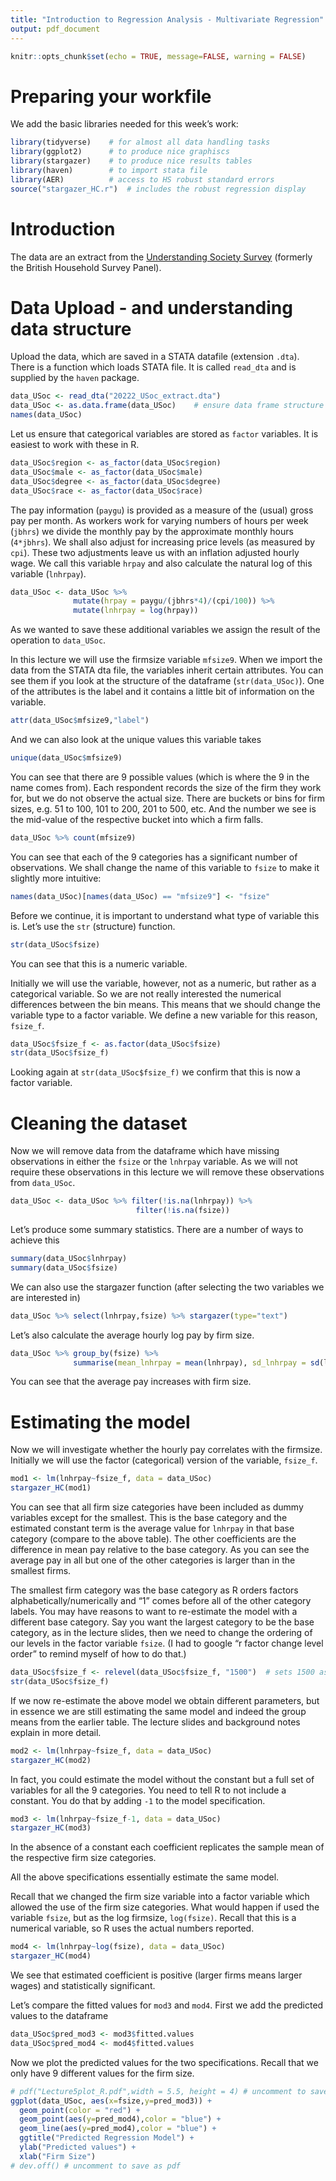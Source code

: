 ```yaml
---
title: "Introduction to Regression Analysis - Multivariate Regression"
output: pdf_document
---
```


```r
knitr::opts_chunk$set(echo = TRUE, message=FALSE, warning = FALSE)
```


# Preparing your workfile

We add the basic libraries needed for this week's work:

```r
library(tidyverse)    # for almost all data handling tasks
library(ggplot2)      # to produce nice graphiscs
library(stargazer)    # to produce nice results tables
library(haven)        # to import stata file
library(AER)          # access to HS robust standard errors
source("stargazer_HC.r")  # includes the robust regression display
```


# Introduction

The data are an extract from the [Understanding Society Survey](https://www.understandingsociety.ac.uk/) (formerly the British Household Survey Panel).

# Data Upload - and understanding data structure

Upload the data, which are saved in a STATA datafile (extension `.dta`). There is a function which loads STATA file. It is called `read_dta` and is supplied by the `haven` package.

```r
data_USoc <- read_dta("20222_USoc_extract.dta")
data_USoc <- as.data.frame(data_USoc)    # ensure data frame structure
names(data_USoc)
```

Let us ensure that categorical variables are stored as `factor` variables. It is easiest to work with these in R.

```r
data_USoc$region <- as_factor(data_USoc$region)
data_USoc$male <- as_factor(data_USoc$male)
data_USoc$degree <- as_factor(data_USoc$degree)
data_USoc$race <- as_factor(data_USoc$race)
```

The pay information (`paygu`) is provided as a measure of the (usual) gross pay per month. As workers work for varying numbers of hours per week (`jbhrs`) we divide the monthly pay by the approximate monthly hours (`4*jbhrs`). We shall also adjust for increasing price levels (as measured by `cpi`). These two adjustments leave us with an inflation adjusted hourly wage. We call this variable `hrpay` and also calculate the natural log of this variable (`lnhrpay`).

```r
data_USoc <- data_USoc %>%
              mutate(hrpay = paygu/(jbhrs*4)/(cpi/100)) %>%
              mutate(lnhrpay = log(hrpay))
```

As we wanted to save these additional variables we assign the result of the operation to `data_USoc`.

In this lecture we will use the firmsize variable `mfsize9`. When we import the data from the STATA dta file, the variables inherit certain attributes. You can see them if you look at the structure of the dataframe (`str(data_USoc)`). One of the attributes is the label and it contains a little bit of information on the variable.

```r
attr(data_USoc$mfsize9,"label")
```

And we can also look at the unique values this variable takes

```r
unique(data_USoc$mfsize9)
```

You can see that there are 9 possible values (which is where the 9 in the name comes from). Each respondent records the size of the firm they work for, but we do not observe the actual size. There are buckets or bins for firm sizes, e.g. 51 to 100, 101 to 200, 201 to 500, etc. And the number we see is the mid-value of the respective bucket into which a firm falls.

```r
data_USoc %>% count(mfsize9)
```

You can see that each of the 9 categories has a significant number of observations. We shall change the name of this variable to `fsize` to make it slightly more intuitive:

```r
names(data_USoc)[names(data_USoc) == "mfsize9"] <- "fsize"
```

Before we continue, it is important to understand what type of variable this is. Let's use the `str` (structure) function.

```r
str(data_USoc$fsize)
```

You can see that this is a numeric variable.

Initially we will use the variable, however, not as a numeric, but rather as a categorical variable. So we are not really interested the numerical differences between the bin means. This means that we should change the variable type to a factor variable. We define a new variable for this reason, `fsize_f`.

```r
data_USoc$fsize_f <- as.factor(data_USoc$fsize)
str(data_USoc$fsize_f)
```
Looking again at `str(data_USoc$fsize_f)` we confirm that this is now a factor variable.

# Cleaning the dataset

Now we will remove data from the dataframe which have missing observations in either the `fsize` or the `lnhrpay` variable. As we will not require these observations in this lecture we will remove these observations from `data_USoc`.

```r
data_USoc <- data_USoc %>% filter(!is.na(lnhrpay)) %>%
                            filter(!is.na(fsize))
```

Let's produce some summary statistics. There are a number of ways to achieve this

```r
summary(data_USoc$lnhrpay)
summary(data_USoc$fsize)
```

We can also use the stargazer function (after selecting the two variables we are interested in)

```r
data_USoc %>% select(lnhrpay,fsize) %>% stargazer(type="text")
```

Let's also calculate the average hourly log pay by firm size.

```r
data_USoc %>% group_by(fsize) %>%
              summarise(mean_lnhrpay = mean(lnhrpay), sd_lnhrpay = sd(lnhrpay), n = n())
```

You can see that the average pay increases with firm size.

# Estimating the model

Now we will investigate whether the hourly pay correlates with the firmsize. Initially we will use the factor (categorical) version of the variable, `fsize_f`.

```r
mod1 <- lm(lnhrpay~fsize_f, data = data_USoc)
stargazer_HC(mod1)
```

You can see that all firm size categories have been included as dummy variables except for the smallest. This is the base category and the estimated constant term is the average value for `lnhrpay` in that base category (compare to the above table). The other coefficients are the difference in mean pay relative to the base category. As you can see the average pay in all but one of the other categories is larger than in the smallest firms.

The smallest firm category was the base category as R orders factors alphabetically/numerically and "1" comes before all of the other category labels. You may have reasons to want to re-estimate the model with a different base category. Say you want the largest category to be the base category, as in the lecture slides, then we need to change the ordering of our levels in the factor variable `fsize`. (I had to google "r factor change level order" to remind myself of how to do that.)

```r
data_USoc$fsize_f <- relevel(data_USoc$fsize_f, "1500")  # sets 1500 as the first level
str(data_USoc$fsize_f)
```

If we now re-estimate the above model we obtain different parameters, but in essence we are still estimating the same model and indeed the group means from the earlier table.  The lecture slides and background notes explain in more detail.

```r
mod2 <- lm(lnhrpay~fsize_f, data = data_USoc)
stargazer_HC(mod2)
```

In fact, you could estimate the model without the constant but a full set of variables for all the 9 categories. You need to tell R to not include a constant. You do that by adding `-1` to the model specification.

```r
mod3 <- lm(lnhrpay~fsize_f-1, data = data_USoc)
stargazer_HC(mod3)
```
In the absence of a constant each coefficient replicates the sample mean of the respective firm size categories.

All the above specifications essentially estimate the same model.

Recall that we changed the firm size variable into a factor variable which allowed the use of the firm size categories. What would happen if used the variable `fsize`, but as the log firmsize, `log(fsize)`. Recall that this is a numerical variable, so R uses the actual numbers reported.

```r
mod4 <- lm(lnhrpay~log(fsize), data = data_USoc)
stargazer_HC(mod4)
```

We see that estimated coefficient is positive (larger firms means larger wages) and statistically significant.

Let's compare the fitted values for `mod3` and `mod4`. First we add the predicted values to the dataframe

```r
data_USoc$pred_mod3 <- mod3$fitted.values
data_USoc$pred_mod4 <- mod4$fitted.values
```

Now we plot the predicted values for the two specifications. Recall that we only have 9 different values for the firm size.

```r
# pdf("Lecture5plot_R.pdf",width = 5.5, height = 4) # uncomment to save as pdf
ggplot(data_USoc, aes(x=fsize,y=pred_mod3)) +
  geom_point(color = "red") +
  geom_point(aes(y=pred_mod4),color = "blue") +
  geom_line(aes(y=pred_mod4),color = "blue") +
  ggtitle("Predicted Regression Model") +
  ylab("Predicted values") +
  xlab("Firm Size")
# dev.off() # uncomment to save as pdf
```
